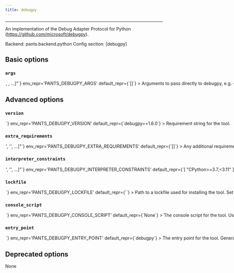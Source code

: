 ```yaml
---
title: debugpy
---
```



---


An implementation of the Debug Adapter Protocol for Python (https://github.com/microsoft/debugpy).

Backend: <span className="color--primary">pants.backend.python</span>
Config section: <span className="color--primary">[debugpy]</span>

<span className={styles.options}>

## Basic options


### `args`

<Option
  cli_repr={`--debugpy-args="[<shell_str>, <shell_str>, ...]"`}
  env_repr='PANTS_DEBUGPY_ARGS'
  default_repr={`[]`}
>

Arguments to pass directly to debugpy, e.g. `--debugpy-args='--log-to-stderr'`.

</Option>

## Advanced options


### `version`

<Option
  cli_repr={`--debugpy-version=<str>`}
  env_repr='PANTS_DEBUGPY_VERSION'
  default_repr={`debugpy==1.6.0`}
>

Requirement string for the tool.

</Option>

### `extra_requirements`

<Option
  cli_repr={`--debugpy-extra-requirements="['<str>', '<str>', ...]"`}
  env_repr='PANTS_DEBUGPY_EXTRA_REQUIREMENTS'
  default_repr={`[]`}
>

Any additional requirement strings to use with the tool. This is useful if the tool allows you to install plugins or if you need to constrain a dependency to a certain version.

</Option>

### `interpreter_constraints`

<Option
  cli_repr={`--debugpy-interpreter-constraints="['<str>', '<str>', ...]"`}
  env_repr='PANTS_DEBUGPY_INTERPRETER_CONSTRAINTS'
  default_repr={`[
  "CPython>=3.7,<3.11"
]`}
>

Python interpreter constraints for this tool.

</Option>

### `lockfile`

<Option
  cli_repr={`--debugpy-lockfile=<str>`}
  env_repr='PANTS_DEBUGPY_LOCKFILE'
  default_repr={`<default>`}
>

Path to a lockfile used for installing the tool.

Set to the string `<default>` to use a lockfile provided by Pants, so long as you have not changed the `--version` and `--extra-requirements` options, and the tool&#x27;s interpreter constraints are compatible with the default. Pants will error or warn if the lockfile is not compatible (controlled by `[python].invalid_lockfile_behavior`). See https://github.com/pantsbuild/pants/blob/release_2.13.1/src/python/pants/backend/python/subsystems/debugpy.lock for the default lockfile contents.

Set to the string `<none>` to opt out of using a lockfile. We do not recommend this, though, as lockfiles are essential for reproducible builds.

To use a custom lockfile, set this option to a file path relative to the build root, then run `/home/josh/work/scie-pants/dist/scie-pants-linux-x86_64 generate-lockfiles --resolve=debugpy`.

As explained at https://www.pantsbuild.org/v2.13/docs/python-third-party-dependencies, lockfile generation via `generate-lockfiles` does not always work and you may want to manually generate the lockfile. You will want to set `[python].invalid_lockfile_behavior = 'ignore'` so that Pants does not complain about missing lockfile headers.

</Option>

### `console_script`

<Option
  cli_repr={`--debugpy-console-script=<str>`}
  env_repr='PANTS_DEBUGPY_CONSOLE_SCRIPT'
  default_repr={`None`}
>

The console script for the tool. Using this option is generally preferable to (and mutually exclusive with) specifying an --entry-point since console script names have a higher expectation of staying stable across releases of the tool. Usually, you will not want to change this from the default.

</Option>

### `entry_point`

<Option
  cli_repr={`--debugpy-entry-point=<str>`}
  env_repr='PANTS_DEBUGPY_ENTRY_POINT'
  default_repr={`debugpy`}
>

The entry point for the tool. Generally you only want to use this option if the tool does not offer a --console-script (which this option is mutually exclusive with). Usually, you will not want to change this from the default.

</Option>

## Deprecated options

None


</span>